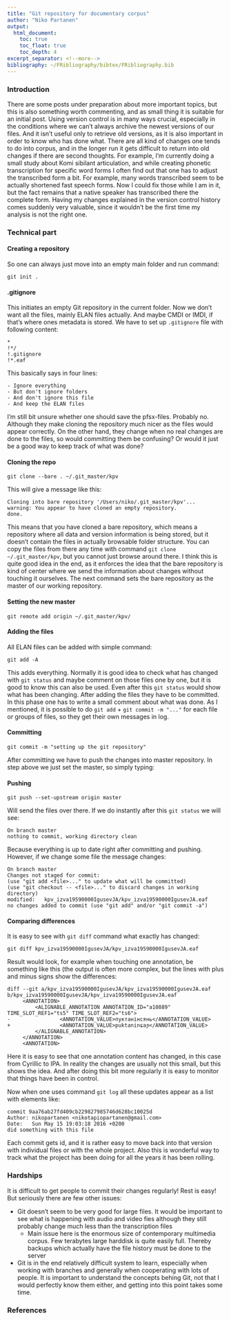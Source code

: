 ```yaml
---
title: "Git repository for documentary corpus"
author: "Niko Partanen"
output:
  html_document:
    toc: true
    toc_float: true
    toc_depth: 4
excerpt_separator: <!--more-->
bibliography: ~/FRibliography/bibtex/FRibliography.bib
---
```


### Introduction

There are some posts under preparation about more important topics, but this is also something worth commenting, and as small thing it is suitable for an initial post. Using version control is in many ways crucial, especially in the conditions where we can't always archive the newest versions of our files. And it isn't useful only to retrieve old versions, as it is also important in order to know who has done what. There are all kind of changes one tends to do into corpus, and in the longer run it gets difficult to return into old changes if there are second thoughts. For example, I'm currently doing a small study about Komi sibilant articulation, and while creating phonetic transcription for specific word forms I often find out that one has to adjust the transcribed form a bit. For example, many words transcribed seem to be actually shortened fast speech forms. Now I could fix those while I am in it, but the fact remains that a native speaker has transcribed there the complete form. Having my changes explained in the version control history comes suddenly very valuable, since it wouldn't be the first time my analysis is not the right one.

### Technical part

#### Creating a repository

So one can always just move into an empty main folder and run command:

    git init .

#### .gitignore

This initiates an empty Git repository in the current folder. Now we don't want all the files, mainly ELAN files actually. And maybe CMDI or IMDI, if that's where ones metadata is stored. We have to set up `.gitignore` file with following content:

    *
    !*/
    !.gitignore
    !*.eaf

This basically says in four lines: 

    - Ignore everything
    - But don't ignore folders
    - And don't ignore this file
    - And keep the ELAN files

I'm still bit unsure whether one should save the pfsx-files. Probably no. Although they make cloning the repository much nicer as the files would appear correctly. On the other hand, they change when no real changes are done to the files, so would committing them be confusing? Or would it just be a good way to keep track of what was done?

#### Cloning the repo

    git clone --bare . ~/.git_master/kpv

This will give a message like this:

    Cloning into bare repository '/Users/niko/.git_master/kpv'...
    warning: You appear to have cloned an empty repository.
    done.

This means that you have cloned a bare repository, which means a repository where all data and version information is being stored, but it doesn't contain the files in actually browsable folder structure. You can copy the files from there any time with command `git clone ~/.git_master/kpv`, but you cannot just browse around there. I think this is quite good idea in the end, as it enforces the idea that the bare repository is kind of center where we send the information about changes without touching it ourselves. The next command sets the bare repository as the master of our working repository.

#### Setting the new master

    git remote add origin ~/.git_master/kpv/

#### Adding the files

All ELAN files can be added with simple command:

    git add -A

This adds everything. Normally it is good idea to check what has changed with `git status` and maybe comment on those files one by one, but it is good to know this can also be used. Even after this `git status` would show what has been changing. After adding the files they have to be committed. In this phase one has to write a small comment about what was done. As I mentioned, it is possible to do `git add` + `git commit -m "..."` for each file or groups of files, so they get their own messages in log.

#### Committing

    git commit -m "setting up the git repository"

After committing we have to push the changes into master repository. In step above we just set the master, so simply typing:

#### Pushing

    git push --set-upstream origin master
 
 Will send the files over there. If we do instantly after this `git status` we will see:

    On branch master
    nothing to commit, working directory clean

Because everything is up to date right after committing and pushing. However, if we change some file the message changes:

    On branch master
    Changes not staged for commit:
    (use "git add <file>..." to update what will be committed)
    (use "git checkout -- <file>..." to discard changes in working directory)
    modified:   kpv_izva19590000IgusevJA/kpv_izva19590000IgusevJA.eaf
    no changes added to commit (use "git add" and/or "git commit -a")

#### Comparing differences

It is easy to see with `git diff` command what exactly has changed:

    git diff kpv_izva19590000IgusevJA/kpv_izva19590000IgusevJA.eaf

Result would look, for example when touching one annotation, be something like this (the output is often more complex, but the lines with plus and minus signs show the differences:

    diff --git a/kpv_izva19590000IgusevJA/kpv_izva19590000IgusevJA.eaf b/kpv_izva19590000IgusevJA/kpv_izva19590000IgusevJA.eaf
         <ANNOTATION>
             <ALIGNABLE_ANNOTATION ANNOTATION_ID="a10889" TIME_SLOT_REF1="ts5" TIME_SLOT_REF2="ts6">
    -                <ANNOTATION_VALUE>пуктанінсянь</ANNOTATION_VALUE>
    +                <ANNOTATION_VALUE>puktaninɕaɲ</ANNOTATION_VALUE>
             </ALIGNABLE_ANNOTATION>
         </ANNOTATION>
         <ANNOTATION>

Here it is easy to see that one annotation content has changed, in this case from Cyrillic to IPA. In reality the changes are usually not this small, but this shows the idea. And after doing this bit more regularly it is easy to monitor that things have been in control.

Now when one uses command `git log` all these updates appear as a list with elements like:

    commit 9aa76ab27fd409cb229827985746d628bc10025d
    Author: nikopartanen <nikotapiopartanen@gmail.com>
    Date:   Sun May 15 19:03:18 2016 +0200
    did something with this file

Each commit gets id, and it is rather easy to move back into that version with individual files or with the whole project. Also this is wonderful way to track what the project has been doing for all the years it has been rolling.

### Hardships

It is difficult to get people to commit their changes regularly! Rest is easy! But seriously there are few other issues:

- Git doesn't seem to be very good for large files. It would be important to see what is happening with audio and video fies although they still probably change much less than the transcription files
    - Main issue here is the enormous size of contemporary multimedia corpus. Few terabytes large harddisk is quite easily full. Thereby backups which actually have the file history must be done to the server
- Git is in the end relatively difficult system to learn, especially when working with branches and generally when cooperating with lots of people. It is important to understand the concepts behing Git, not that I would perfectly know them either, and getting into this point takes some time.

### References
